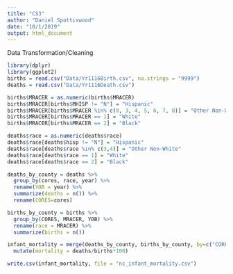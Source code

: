 ```yaml
---
title: "CS3"
author: "Daniel Spottiswood"
date: "10/1/2019"
output: html_document
---
```


Data Transformation/Cleaning
```r
library(dplyr)
library(ggplot2)
births = read.csv("Data/Yr1116Birth.csv", na.strings = "9999")
deaths = read.csv("Data/Yr1116Death.csv")

births$MRACER = as.numeric(births$MRACER)
births$MRACER[births$MHISP != "N"] = "Hispanic"
births$MRACER[births$MRACER %in% c(0, 3, 4, 5, 6, 7, 8)] = "Other Non-White"
births$MRACER[births$MRACER == 1] = "White"
births$MRACER[births$MRACER == 2] = "Black"

deaths$race = as.numeric(deaths$race)
deaths$race[deaths$hisp != "N"] = "Hispanic"
deaths$race[deaths$race %in% c(3,4)] = "Other Non-White"
deaths$race[deaths$race == 1] = "White"
deaths$race[deaths$race == 2] = "Black"

deaths_by_county = deaths %>%
  group_by(cores, race, year) %>%
  rename(YOB = year) %>%
  summarize(deaths = n()) %>%
  rename(CORES=cores)

births_by_county = births %>%
  group_by(CORES, MRACER, YOB) %>%
  rename(race = MRACER) %>%
  summarize(births = n())

infant_mortality = merge(deaths_by_county, births_by_county, by=c("CORES", "race", "YOB")) %>%
  mutate(mortality = deaths/births*100)

write.csv(infant_mortality, file = "nc_infant_mortality.csv")
```

